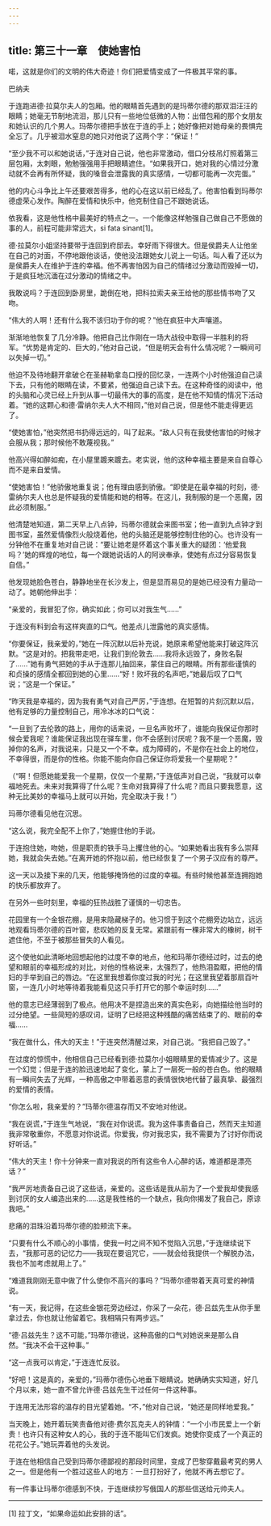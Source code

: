 ```yaml
---
---
---
```

title: 第三十一章　使她害怕
---

喏，这就是你们的文明的伟大奇迹！你们把爱情变成了一件极其平常的事。

巴纳夫





于连跑进德·拉莫尔夫人的包厢。他的眼睛首先遇到的是玛蒂尔德的那双泪汪汪的眼睛；她毫无节制地流泪，那儿只有一些地位低微的人物：出借包厢的那个女朋友和她认识的几个男人。玛蒂尔德把手放在于连的手上；她好像把对她母亲的畏惧完全忘了。几乎被泪水窒息的她只对他说了这两个字：“保证！”

“至少我不可以和她说话，”于连对自己说，他也非常激动，借口分枝吊灯照着第三层包厢，太刺眼，勉勉强强用手把眼睛遮住。“如果我开口，她对我的心情过分激动就不会再有所怀疑，我的嗓音会泄露我的真实感情，一切都可能再一次完蛋。”

他的内心斗争比上午还要艰苦得多，他的心在这以前已经乱了。他害怕看到玛蒂尔德虚荣心发作。陶醉在爱情和快乐中，他克制住自己不跟她说话。

依我看，这是他性格中最美好的特点之一。一个能像这样勉强自己做自己不愿做的事的人，前程可能非常远大，si fata sinant[1]。

德·拉莫尔小姐坚持要带于连回到府邸去。幸好雨下得很大。但是侯爵夫人让他坐在自己的对面，不停地跟他谈话，使他没法跟她女儿说上一句话。叫人看了还以为是侯爵夫人在维护于连的幸福。他不再害怕因为自己的情绪过分激动而毁掉一切，于是疯狂地沉湎在过分激动的情绪之中。

我敢说吗？于连回到卧房里，跪倒在地，把科拉索夫亲王给他的那些情书吻了又吻。

“伟大的人啊！还有什么我不该归功于你的呢？”他在疯狂中大声嚷道。

渐渐地他恢复了几分冷静。他把自己比作刚在一场大战役中取得一半胜利的将军。“优势是肯定的、巨大的，”他对自己说，“但是明天会有什么情况呢？一瞬间可以失掉一切。”

他迫不及待地翻开拿破仑在圣赫勒拿岛口授的回忆录，一连两个小时他强迫自己读下去，只有他的眼睛在读，不要紧，他强迫自己读下去。在这种奇怪的阅读中，他的头脑和心灵已经上升到从事一切最伟大的事的高度，是在他不知情的情况下活动着。“她的这颗心和德·雷纳尔夫人大不相同，”他对自己说，但是他不能走得更远了。

“使她害怕，”他突然把书扔得远远的，叫了起来。“敌人只有在我使他害怕的时候才会服从我；那时候他不敢蔑视我。”

他高兴得如醉如痴，在小屋里踱来踱去。老实说，他的这种幸福主要是来自自尊心而不是来自爱情。

“使她害怕！”他骄傲地重复说；他有理由感到骄傲。“即使是在最幸福的时刻，德·雷纳尔夫人也总是怀疑我的爱情能和她的相等。在这儿，我制服的是一个恶魔，因此必须制服。”

他清楚地知道，第二天早上八点钟，玛蒂尔德就会来图书室；他一直到九点钟才到图书室，虽然爱情像烈火般烧着他，他的头脑还是能够控制住他的心。也许没有一分钟他不在重复地对自己说：“要让她老是怀着这个事关重大的疑团：‘他爱我吗？’她的辉煌的地位，每一个跟她说话的人的阿谀奉承，使她有点过分容易恢复自信。”

他发现她脸色苍白，静静地坐在长沙发上，但是显而易见的是她已经没有力量动一动了。她朝他伸出手：

“亲爱的，我冒犯了你，确实如此；你可以对我生气……”

于连没有料到会有这样爽直的口气。他差点儿泄露他的真实感情。

“你要保证，我亲爱的，”她在一阵沉默以后补充说，她原来希望他能来打破这阵沉默。“这是对的。把我带走吧，让我们到伦敦去……我将永远毁了，身败名裂了……”她有勇气把她的手从于连那儿抽回来，蒙住自己的眼睛。所有那些谨慎的和贞操的感情全都回到她的心里……“好！败坏我的名声吧，”她最后叹了口气说；“这是一个保证。”

“昨天我是幸福的，因为我有勇气对自己严厉，”于连想。在短暂的片刻沉默以后，他有足够的力量控制自己，用冷冰冰的口气说：

“一旦到了去伦敦的路上，用你的话来说，一旦名声败坏了，谁能向我保证你那时候会爱我呢？谁能保证我出现在驿车里，你不会感到讨厌呢？我不是一个恶魔，毁掉你的名声，对我说来，只是又一个不幸。成为障碍的，不是你在社会上的地位，不幸得很，而是你的性格。你能不能向你自己保证你将爱我一个星期呢？”

（“啊！但愿她能爱我一个星期，仅仅一个星期，”于连低声对自己说，“我就可以幸福地死去。未来对我算得了什么呢？生命对我算得了什么呢？而且只要我愿意，这种无比美妙的幸福马上就可以开始，完全取决于我！”）

玛蒂尔德看见他在沉思。

“这么说，我完全配不上你了，”她握住他的手说。

于连抱住她，吻她，但是职责的铁手马上攫住他的心。“如果她看出我有多么崇拜她，我就会失去她。”在离开她的怀抱以前，他已经恢复了一个男子汉应有的尊严。

这一天以及接下来的几天，他能够掩饰他的过度的幸福。有些时候他甚至连拥抱她的快乐都放弃了。

在另外一些时刻里，幸福的狂热战胜了谨慎的一切忠告。

花园里有一个金银花棚，是用来隐藏梯子的。他习惯于到这个花棚旁边站立，远远地观看玛蒂尔德的百叶窗，悲叹她的反复无常。紧跟前有一棵非常大的橡树，树干遮住他，不至于被那些冒失的人看见。

这个使他如此清晰地回想起他的过度不幸的地点，他和玛蒂尔德经过时，过去的绝望和眼前的幸福形成的对比，对他的性格说来，太强烈了，他热泪盈眶，把他的情妇的手举到自己的唇边。“在这里我想着你度过我的时光；在这里我望着那扇百叶窗，一连几小时地等待着我能看见这只手打开它的那个幸运时刻……”

他的意志已经薄弱到了极点。他用决不是捏造出来的真实色彩，向她描绘他当时的过分绝望。一些简短的感叹词，证明了已经把这种残酷的痛苦结束了的、眼前的幸福……

“我在做什么，伟大的天主！”于连突然清醒过来，对自己说。“我把自己毁了。”

在过度的惊慌中，他相信自己已经看到德·拉莫尔小姐眼睛里的爱情减少了。这是一个幻觉；但是于连的脸迅速地起了变化，蒙上了一层死一般的苍白色。他的眼睛有一瞬间失去了光辉，一种高傲之中带着恶意的表情很快地代替了最真挚、最强烈的爱情的表情。

“你怎么啦，我亲爱的？”玛蒂尔德温存而又不安地对他说。

“我在说谎，”于连生气地说，“我在对你说谎。我为这件事责备自己，然而天主知道我非常敬重你，不愿意对你说谎。你爱我，你对我忠实，我不需要为了讨好你而说好听话。”

“伟大的天主！你十分钟来一直对我说的所有这些令人心醉的话，难道都是漂亮话？”

“我严厉地责备自己说了这些话，亲爱的。这些话是我从前为了一个爱我却使我感到讨厌的女人编造出来的……这是我性格的一个缺点，我向你揭发了我自己，原谅我吧。”

悲痛的泪珠沿着玛蒂尔德的脸颊流下来。

“只要有什么不顺心的小事情，使我一时之间不知不觉陷入沉思，”于连继续说下去，“我那可恶的记忆力——我现在要诅咒它，——就会给我提供一个解脱办法，我也不加考虑就用上了。”

“难道我刚刚无意中做了什么使你不高兴的事吗？”玛蒂尔德带着天真可爱的神情说。

“有一天，我记得，在这些金银花旁边经过，你采了一朵花，德·吕兹先生从你手里拿过去，你也就让他留着它。我相隔只有两步远。”

“德·吕兹先生？这不可能，”玛蒂尔德说，这种高傲的口气对她说来是那么自然。“我决不会干这种事。”

“这一点我可以肯定，”于连连忙反驳。

“好吧！这是真的，亲爱的，”玛蒂尔德伤心地垂下眼睛说。她确确实实知道，好几个月以来，她一直不曾允许德·吕兹先生干过任何一件这种事。

于连用无法形容的温存的目光望着她。“不，”他对自己说，“她还是同样地爱我。”

当天晚上，她开着玩笑责备他对德·费尔瓦克夫人的钟情：“一个小市民爱上一个新贵！也许只有这种女人的心，我的于连不能叫它们发疯。她使你变成了一个真正的花花公子。”她玩弄着他的头发说。

于连在他相信自己受到玛蒂尔德鄙视的那段时间里，变成了巴黎穿戴最考究的男人之一。但是他有一个胜过这些人的地方：一旦打扮好了，他就不再去想它了。

有一件事让玛蒂尔德感到不快，于连继续抄写俄国人的那些信送给元帅夫人。



* * *



[1] 拉丁文，“如果命运如此安排的话”。